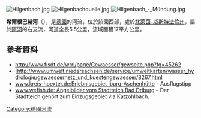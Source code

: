 {{Coord|51|43|25|N|9|3|41|E|display=title}}
[[Image:Hilgenbach.jpg|right]]
[[Image:Hilgenbachquelle.jpg|right]]
[[Image:Hilgenbach_-_Mündung.jpg|right]]

'''希爾根巴赫河'''（{{lang-de|Hilgenbach}}），是[[德國|德國]]的河流，位於該國西部，處於[[北萊茵-威斯特法倫州|北萊茵-威斯特法倫州]]，屬於[[阿河_(內特河支流)|阿河]]的右支流，河道全長5.5公里，流域面積17平方公里。

==參考資料==
* http://www.fisdt.de/wrrl/page/Gewaesser/gewseite.php?fg=45262{{Dead link}}
* [http://www.umwelt.niedersachsen.de/service/umweltkarten/wasser_hydrologie/gewaessernetz_und_kuestengewaesser/8267.html {{Wayback|url=http://www.umwelt.niedersachsen.de/service/umweltkarten/wasser_hydrologie/gewaessernetz_und_kuestengewaesser/8267.html |date=20160304042120 }} 
* [http://www.kreis-hoexter.de/tourismus-kultur/erlesene-natur/erlebnisgebiete/bereits-eroeffnet/iburg-aschenhuette www.kreis-hoexter.de:Erlebnisgebiet Iburg-Aschenhütte] – Ausflugstipp
* [http://www.wefish.de/angelbilder/ort/stadtteich www.wefish.de: Angelbilder vom Stadtteich Bad Driburg] {{Wayback|url=http://www.wefish.de/angelbilder/ort/stadtteich |date=20160826004241 }} – Der Stadtteich gehört zum Einzugsgebiet via Katzohlbach.

{{Germany-geo-stub}}
[[Category:德國河流|Category:德國河流]]